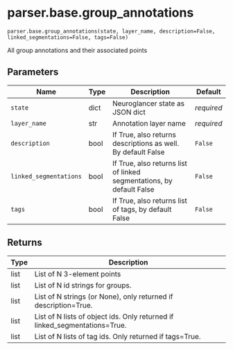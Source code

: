# parser.base.group_annotations { #nglui.parser.base.group_annotations }

`parser.base.group_annotations(state, layer_name, description=False, linked_segmentations=False, tags=False)`

All group annotations and their associated points

## Parameters

| Name                   | Type   | Description                                                          | Default    |
|------------------------|--------|----------------------------------------------------------------------|------------|
| `state`                | dict   | Neuroglancer state as JSON dict                                      | _required_ |
| `layer_name`           | str    | Annotation layer name                                                | _required_ |
| `description`          | bool   | If True, also returns descriptions as well. By default False         | `False`    |
| `linked_segmentations` | bool   | If True, also returns list of linked segmentations, by default False | `False`    |
| `tags`                 | bool   | If True, also returns list of tags, by default False                 | `False`    |

## Returns

| Type   | Description                                                                |
|--------|----------------------------------------------------------------------------|
| list   | List of N 3-element points                                                 |
| list   | List of N id strings for groups.                                           |
| list   | List of N strings (or None), only returned if description=True.            |
| list   | List of N lists of object ids. Only returned if linked_segmentations=True. |
| list   | List of N lists of tag ids. Only returned if tags=True.                    |